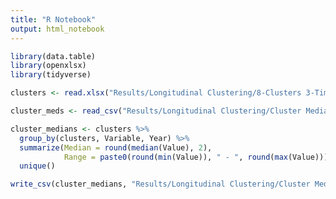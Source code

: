 ```yaml
---
title: "R Notebook"
output: html_notebook
---
```


```r
library(data.table)
library(openxlsx)
library(tidyverse)
```

```r
clusters <- read.xlsx("Results/Longitudinal Clustering/8-Clusters 3-Timepoints, Random Forest Imputation, non-MUSA, Races sans Full Disagg.xlsx")

cluster_meds <- read_csv("Results/Longitudinal Clustering/Cluster Medians.csv")

cluster_medians <- clusters %>%
  group_by(clusters, Variable, Year) %>%
  summarize(Median = round(median(Value), 2),
            Range = paste0(round(min(Value)), " - ", round(max(Value)))) %>%
  unique()

write_csv(cluster_medians, "Results/Longitudinal Clustering/Cluster Medians.csv")
```
